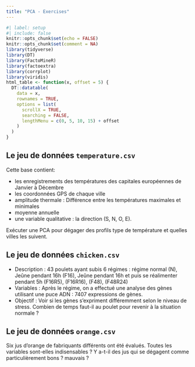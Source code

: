```yaml
---
title: "PCA - Exercises"
---
```


```r
#| label: setup
#| include: false
knitr::opts_chunk$set(echo = FALSE)
knitr::opts_chunk$set(comment = NA)
library(tidyverse)
library(DT)
library(FactoMineR)
library(factoextra)
library(corrplot)
library(viridis)
html_table <- function(x, offset = 5) {
  DT::datatable(
    data = x, 
    rownames = TRUE, 
    options = list(
      scrollX = TRUE, 
      searching = FALSE, 
      lengthMenu = c(0, 5, 10, 15) + offset
    )
  )
}
```

## Le jeu de données `temperature.csv`

Cette base contient:

- les enregistrements des températures des capitales européennes de Janvier à Décembre
- les coordonnées GPS de chaque ville
- amplitude thermale : Différence entre les températures maximales et minimales
- moyenne annuelle
- une variable qualitative : la direction (S, N, O, E).

Exécuter une PCA pour dégager des profils type de température et quelles villes les suivent. 

## Le jeu de données `chicken.csv`

- Description : 43 poulets ayant subis 6 régimes : régime normal (N), Jeûne pendant 16h (F16), Jeûne pendant 16h et puis se réalimenter pendant 5h (F16R5), (F16R16), (F48), (F48R24)
- Variables : Après le régime, on a effectué une analyse des gènes utilisant une puce ADN : 7407 expressions de gènes.
- Objectif : Voir si les gènes s’expriment différemment selon le niveau de stress. Combien de temps faut-il au poulet pour revenir à la situation normale ?

## Le jeu de données `orange.csv`

Six jus d'orange de fabriquants différents ont été évalués.
Toutes les variables sont-elles indisensables ?
Y a-t-il des jus qui se dégagent comme particulièrement bons ? mauvais ?
